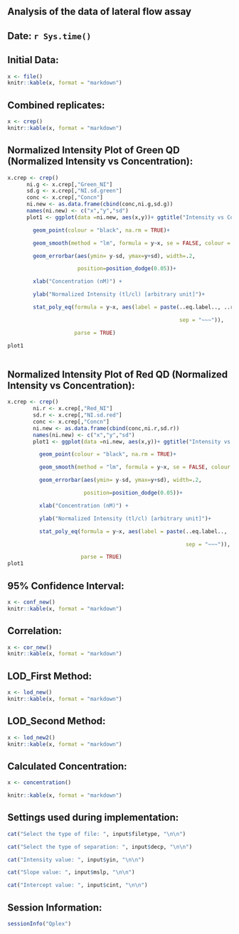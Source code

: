 Analysis of the data of lateral flow assay
--------------------------------------------------------------

Date: `r Sys.time()`
-----------------------------------------

Initial Data:
-----------------------------------------
````r
x <- file()
knitr::kable(x, format = "markdown")

````

Combined replicates:
-----------------------------------------
````r
x <- crep()
knitr::kable(x, format = "markdown")

````

Normalized Intensity Plot of Green QD (Normalized Intensity vs Concentration):
----------------------------------------------------------------

````r
x.crep <- crep()
      ni.g <- x.crep[,"Green_NI"]
      sd.g <- x.crep[,"NI.sd.green"]
      conc <- x.crep[,"Concn"]
      ni.new <- as.data.frame(cbind(conc,ni.g,sd.g))
      names(ni.new) <- c("x","y","sd")
      plot1 <- ggplot(data =ni.new, aes(x,y))+ ggtitle("Intensity vs Concentration")+

        geom_point(colour = "black", na.rm = TRUE)+

        geom_smooth(method = "lm", formula = y~x, se = FALSE, colour = "black")+

        geom_errorbar(aes(ymin= y-sd, ymax=y+sd), width=.2,

                      position=position_dodge(0.05))+

        xlab("Concentration (nM)") +

        ylab("Normalized Intensity (tl/cl) [arbitrary unit]")+

        stat_poly_eq(formula = y~x, aes(label = paste(..eq.label.., ..rr.label..,

                                                      sep = "~~~")),

                     parse = TRUE)

plot1
      
````

Normalized Intensity Plot of Red QD (Normalized Intensity vs Concentration):
----------------------------------------------------------------

````r

x.crep <- crep()
        ni.r <- x.crep[,"Red_NI"]
        sd.r <- x.crep[,"NI.sd.red"]
        conc <- x.crep[,"Concn"]
        ni.new <- as.data.frame(cbind(conc,ni.r,sd.r))
        names(ni.new) <- c("x","y","sd")
        plot1 <- ggplot(data =ni.new, aes(x,y))+ ggtitle("Intensity vs Concentration")+

          geom_point(colour = "black", na.rm = TRUE)+

          geom_smooth(method = "lm", formula = y~x, se = FALSE, colour = "black")+

          geom_errorbar(aes(ymin= y-sd, ymax=y+sd), width=.2,

                        position=position_dodge(0.05))+

          xlab("Concentration (nM)") +

          ylab("Normalized Intensity (tl/cl) [arbitrary unit]")+

          stat_poly_eq(formula = y~x, aes(label = paste(..eq.label.., ..rr.label..,

                                                        sep = "~~~")),

                       parse = TRUE)
plot1

````


95% Confidence Interval:
-------------------------------------------------------------
````r
x <- conf_new()
knitr::kable(x, format = "markdown")

````

Correlation:
--------------------------------------------------------------
````r
x <- cor_new()
knitr::kable(x, format = "markdown")

````

LOD_First Method:
-----------------------------------------------------------------

````r

x <- lod_new()
knitr::kable(x, format = "markdown")

````

LOD_Second Method:
-----------------------------------------------------------------
````r

x <- lod_new2()
knitr::kable(x, format = "markdown")

````

Calculated Concentration:
-----------------------------------------------------------------
````r

x <- concentration()

knitr::kable(x, format = "markdown")

````

Settings used during implementation:
--------------------------------------------
````r

cat("Select the type of file: ", input$filetype, "\n\n")

cat("Select the type of separation: ", input$decp, "\n\n")

cat("Intensity value: ", input$yin, "\n\n")

cat("Slope value: ", input$mslp, "\n\n")

cat("Intercept value: ", input$cint, "\n\n")

````

Session Information:
--------------------------------------------
````r

sessionInfo("Qplex")

````
